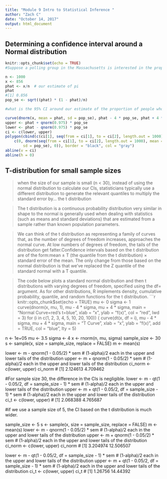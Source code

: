 ```yaml
---
title: "Module 9 Intro to Statistical Inference "
author: "Zach C"
date: "October 14, 2017"
output: html_document
---
```

## Determining a confidence interval around a Normal distribution 
```r
knitr::opts_chunk$set(echo = TRUE)
#Suppose a polling group in the Massachusetts is interested in the proportion of voting-age citizens in their state that already know they will vote for Elizabeth Warren in the upcoming November 6, 2018 midterm elections (don’t forget to vote!). The group obtains a yes or no answer from 1000 suitable randomly selected individuals. Of these individuals, 856 say they know they’ll vote for Senator Warren. How would we characterize the mean and variability associated with this proportion?

n <- 1000
x <- 856
phat <- x/n  # our estimate of pi
phat
#[1] 0.856
pop_se <- sqrt((phat) * (1 - phat)/n)

#what is the 95% CI around our estimate of the proportion of people who already know how they will vote?

curve(dnorm(x, mean = phat, sd = pop_se), phat - 4 * pop_se, phat + 4 * pop_se)
upper <- phat + qnorm(0.975) * pop_se
lower <- phat - qnorm(0.975) * pop_se
ci <- c(lower, upper)
polygon(cbind(c(ci[1], seq(from = ci[1], to = ci[2], length.out = 1000), ci[2]), 
    c(0, dnorm(seq(from = ci[1], to = ci[2], length.out = 1000), mean = phat, 
        sd = pop_se), 0)), border = "black", col = "gray")
abline(v = ci)
abline(h = 0)

```
## T-distribution for small sample sizes
>when the size of our sample is small (n < 30), instead of using the normal distribution to calculate our CIs, statisticians typically use a different distribution to generate the relevant quantiles to multiply the standard error by… the t distribution

>The t distribution is a continuous probability distribution very similar in shape to the normal is generally used when dealing with statistics (such as means and standard deviations) that are estimated from a sample rather than known population parameters. 

>We can think of the t distribution as representing a family of curves that, as the number of degrees of freedom increases, approaches the normal curve. At low numbers of degrees of freedom, the tails of the distribution get fatter.Confidence intervals based on the t distribution are of the form:mean ± T (the quantile from the t distribution) × standard error of the mean. The only change from those based on the normal distribution is that we’ve replaced the Z quantile of the standard normal with a T quantile.

>The code below plots a standard normal distribution and then t distributions with varying degrees of freedom, specified using the df= argument. As for other distributions, R implements density, cumulative probability, quantile, and random functions for the t distribution.
```r
knitr::opts_chunk$set(echo = TRUE)
mu <- 0
sigma <- 1
curve(dnorm(x, mu, 1), mu - 4 * sigma, mu + 4 * sigma, main = "Normal Curve=red\nStudent's t=blue", 
    xlab = "x", ylab = "f(x)", col = "red", lwd = 3)
for (i in c(1, 2, 3, 4, 5, 10, 20, 100)) {
    curve(dt(x, df = i), mu - 4 * sigma, mu + 4 * sigma, main = "T Curve", xlab = "x", 
        ylab = "f(x)", add = TRUE, col = "blue", lty = 5)
  
n <- 1e+05
mu <- 3.5
sigma <- 4
x <- rnorm(n, mu, sigma)
sample_size <- 30
s <- sample(x, size = sample_size, replace = FALSE)
m <- mean(s)

lower <- m - qnorm(1 - 0.05/2) * sem  # (1-alpha)/2 each in the upper and lower tails of the distribution
upper <- m + qnorm(1 - 0.05/2) * sem  # (1-alpha)/2 each in the upper and lower tails of the distribution
ci_norm <- c(lower, upper)
ci_norm
# [1] 2.124613 4.709462

#For sample size 30, the difference in the CIs is negligible.
lower <- m - qt(1 - 0.05/2, df = sample_size - 1) * sem  # (1-alpha)/2 each in the upper and lower tails of the distribution
upper <- m + qt(1 - 0.05/2, df = sample_size - 1) * sem  # (1-alpha)/2 each in the upper and lower tails of the distribution
ci_t <- c(lower, upper)
# [1] 2.068388 4.765687

#if we use a sample size of 5, the CI based on the t distribution is much wider.

sample_size <- 5
s <- sample(x, size = sample_size, replace = FALSE)
m <- mean(s)
lower <- m - qnorm(1 - 0.05/2) * sem  # (1-alpha)/2 each in the upper and lower tails of the distribution
upper <- m + qnorm(1 - 0.05/2) * sem  # (1-alpha)/2 each in the upper and lower tails of the distribution
ci_norm <- c(lower, upper)
ci_norm
# [1]  3.204974 12.506507

lower <- m - qt(1 - 0.05/2, df = sample_size - 1) * sem  # (1-alpha)/2 each in the upper and lower tails of the distribution
upper <- m + qt(1 - 0.05/2, df = sample_size - 1) * sem  # (1-alpha)/2 each in the upper and lower tails of the distribution
ci_t <- c(lower, upper)
ci_t
# [1]  1.26756 14.44392
